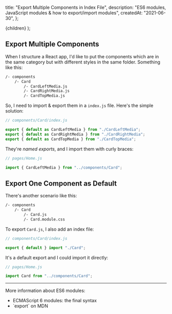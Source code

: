 
  title: "Export Multiple Components in Index File",
  description: "ES6 modules, JavaScript modules & how to export/import modules",
  createdAt: "2021-06-30",
};

  <PostLayout meta={meta}>{children}</PostLayout>
);

## Export Multiple Components

When I structure a React app, I'd like to put the components which are in the same category but with different styles in the same folder. Something like this:

```bash
/- components
	/- Card
		/- CardLeftMedia.js
		/- CardRightMedia.js
		/- CardTopMedia.js
```

So, I need to import & export them in a `index.js` file. Here's the simple solution:

```javascript
// components/Card/index.js

export { default as CardLeftMedia } from "./CardLeftMedia";
export { default as CardRightMedia } from "./CardRightMedia";
export { default as CardTopMedia } from "./CardTopMedia";
```

They're _named exports_, and I import them with curly braces:

```javascript
// pages/Home.js

import { CardLeftMedia } from "../components/Card";
```

## Export One Component as Default

There's another scenario like this:

```bash
/- components
	/- Card
		/- Card.js
		/- Card.module.css
```

To export `Card.js`, I also add an index file:

```javascript
// components/Card/index.js

export { default } import "./Card";
```

It's a default export and I could import it directly:

```javascript
// pages/Home.js

import Card from "../components/Card";
```

---

More information about ES6 modules:

- <ExternalLink href="https://2ality.com/2014/09/es6-modules-final.html">
    ECMAScript 6 modules: the final syntax
  </ExternalLink>
- <ExternalLink href="https://developer.mozilla.org/en-US/docs/web/javascript/reference/statements/export">
    `export` on MDN
  </ExternalLink>
